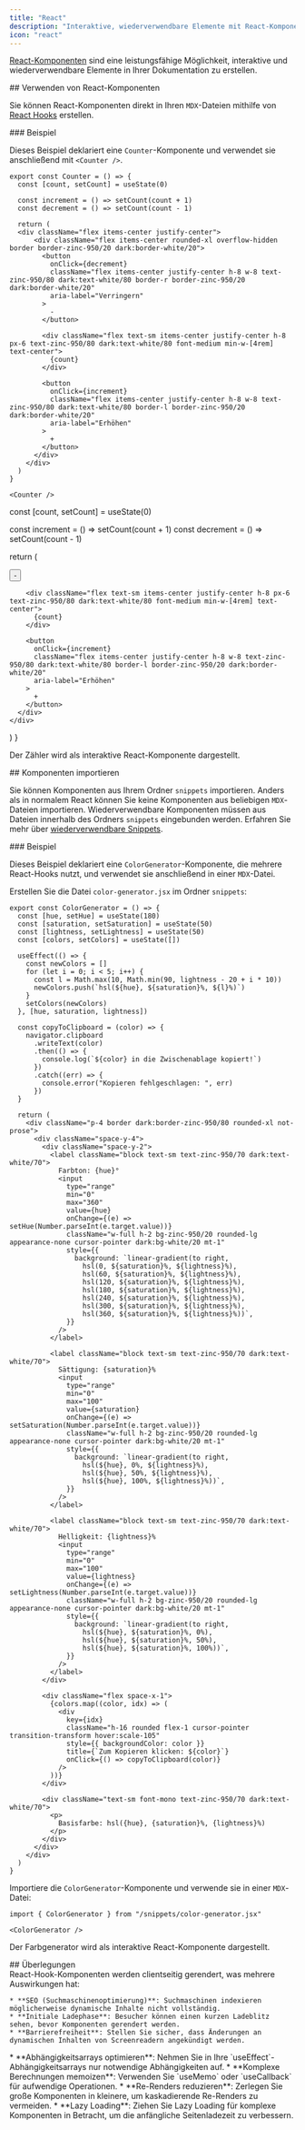 ```yaml
---
title: "React"
description: "Interaktive, wiederverwendbare Elemente mit React-Komponenten erstellen"
icon: "react"
---
```



[React-Komponenten](https://react.dev) sind eine leistungsfähige Möglichkeit, interaktive und wiederverwendbare Elemente in Ihrer Dokumentation zu erstellen.

<div id="using-react-components">
  ## Verwenden von React-Komponenten
</div>

Sie können React-Komponenten direkt in Ihren `MDX`-Dateien mithilfe von [React Hooks](https://react.dev/reference/react/hooks) erstellen.

<div id="example">
  ### Beispiel
</div>

Dieses Beispiel deklariert eine `Counter`-Komponente und verwendet sie anschließend mit `<Counter />`.

```mdx
export const Counter = () => {
  const [count, setCount] = useState(0)

  const increment = () => setCount(count + 1)
  const decrement = () => setCount(count - 1)

  return (
  <div className="flex items-center justify-center">
      <div className="flex items-center rounded-xl overflow-hidden border border-zinc-950/20 dark:border-white/20">
        <button
          onClick={decrement}
          className="flex items-center justify-center h-8 w-8 text-zinc-950/80 dark:text-white/80 border-r border-zinc-950/20 dark:border-white/20"
          aria-label="Verringern"
        >
          -
        </button>

        <div className="flex text-sm items-center justify-center h-8 px-6 text-zinc-950/80 dark:text-white/80 font-medium min-w-[4rem] text-center">
          {count}
        </div>

        <button
          onClick={increment}
          className="flex items-center justify-center h-8 w-8 text-zinc-950/80 dark:text-white/80 border-l border-zinc-950/20 dark:border-white/20"
          aria-label="Erhöhen"
        >
          +
        </button>
      </div>
    </div>
  )
}

<Counter />
```

  const [count, setCount] = useState(0)

  const increment = () => setCount(count + 1)
  const decrement = () => setCount(count - 1)

  return (
  <div className="flex items-center justify-center">
      <div className="flex items-center rounded-xl overflow-hidden border border-zinc-950/20 dark:border-white/20">
        <button
          onClick={decrement}
          className="flex items-center justify-center h-8 w-8 text-zinc-950/80 dark:text-white/80 border-r border-zinc-950/20 dark:border-white/20"
          aria-label="Verringern"
        >
          -
        </button>

        <div className="flex text-sm items-center justify-center h-8 px-6 text-zinc-950/80 dark:text-white/80 font-medium min-w-[4rem] text-center">
          {count}
        </div>

        <button
          onClick={increment}
          className="flex items-center justify-center h-8 w-8 text-zinc-950/80 dark:text-white/80 border-l border-zinc-950/20 dark:border-white/20"
          aria-label="Erhöhen"
        >
          +
        </button>
      </div>
    </div>
  )
}

Der Zähler wird als interaktive React-Komponente dargestellt.

<Counter />

<div id="importing-components">
  ## Komponenten importieren
</div>

Sie können Komponenten aus Ihrem Ordner `snippets` importieren. Anders als in normalem React können Sie keine Komponenten aus beliebigen `MDX`-Dateien importieren. Wiederverwendbare Komponenten müssen aus Dateien innerhalb des Ordners `snippets` eingebunden werden. Erfahren Sie mehr über [wiederverwendbare Snippets](/de/reusable-snippets).

<div id="example">
  ### Beispiel
</div>

Dieses Beispiel deklariert eine `ColorGenerator`-Komponente, die mehrere React-Hooks nutzt, und verwendet sie anschließend in einer `MDX`-Datei.

Erstellen Sie die Datei `color-generator.jsx` im Ordner `snippets`:

```mdx /snippets/color-generator.jsx [expandable]
export const ColorGenerator = () => {
  const [hue, setHue] = useState(180)
  const [saturation, setSaturation] = useState(50)
  const [lightness, setLightness] = useState(50)
  const [colors, setColors] = useState([])

  useEffect(() => {
    const newColors = []
    for (let i = 0; i < 5; i++) {
      const l = Math.max(10, Math.min(90, lightness - 20 + i * 10))
      newColors.push(`hsl(${hue}, ${saturation}%, ${l}%)`)
    }
    setColors(newColors)
  }, [hue, saturation, lightness])

  const copyToClipboard = (color) => {
    navigator.clipboard
      .writeText(color)
      .then(() => {
        console.log(`${color} in die Zwischenablage kopiert!`)
      })
      .catch((err) => {
        console.error("Kopieren fehlgeschlagen: ", err)
      })
  }

  return (
    <div className="p-4 border dark:border-zinc-950/80 rounded-xl not-prose">
      <div className="space-y-4">
        <div className="space-y-2">
          <label className="block text-sm text-zinc-950/70 dark:text-white/70">
            Farbton: {hue}°
            <input
              type="range"
              min="0"
              max="360"
              value={hue}
              onChange={(e) => setHue(Number.parseInt(e.target.value))}
              className="w-full h-2 bg-zinc-950/20 rounded-lg appearance-none cursor-pointer dark:bg-white/20 mt-1"
              style={{
                background: `linear-gradient(to right, 
                  hsl(0, ${saturation}%, ${lightness}%), 
                  hsl(60, ${saturation}%, ${lightness}%), 
                  hsl(120, ${saturation}%, ${lightness}%), 
                  hsl(180, ${saturation}%, ${lightness}%), 
                  hsl(240, ${saturation}%, ${lightness}%), 
                  hsl(300, ${saturation}%, ${lightness}%), 
                  hsl(360, ${saturation}%, ${lightness}%))`,
              }}
            />
          </label>

          <label className="block text-sm text-zinc-950/70 dark:text-white/70">
            Sättigung: {saturation}%
            <input
              type="range"
              min="0"
              max="100"
              value={saturation}
              onChange={(e) => setSaturation(Number.parseInt(e.target.value))}
              className="w-full h-2 bg-zinc-950/20 rounded-lg appearance-none cursor-pointer dark:bg-white/20 mt-1"
              style={{
                background: `linear-gradient(to right, 
                  hsl(${hue}, 0%, ${lightness}%), 
                  hsl(${hue}, 50%, ${lightness}%), 
                  hsl(${hue}, 100%, ${lightness}%))`,
              }}
            />
          </label>

          <label className="block text-sm text-zinc-950/70 dark:text-white/70">
            Helligkeit: {lightness}%
            <input
              type="range"
              min="0"
              max="100"
              value={lightness}
              onChange={(e) => setLightness(Number.parseInt(e.target.value))}
              className="w-full h-2 bg-zinc-950/20 rounded-lg appearance-none cursor-pointer dark:bg-white/20 mt-1"
              style={{
                background: `linear-gradient(to right, 
                  hsl(${hue}, ${saturation}%, 0%), 
                  hsl(${hue}, ${saturation}%, 50%), 
                  hsl(${hue}, ${saturation}%, 100%))`,
              }}
            />
          </label>
        </div>

        <div className="flex space-x-1">
          {colors.map((color, idx) => (
            <div
              key={idx}
              className="h-16 rounded flex-1 cursor-pointer transition-transform hover:scale-105"
              style={{ backgroundColor: color }}
              title={`Zum Kopieren klicken: ${color}`}
              onClick={() => copyToClipboard(color)}
            />
          ))}
        </div>

        <div className="text-sm font-mono text-zinc-950/70 dark:text-white/70">
          <p>
            Basisfarbe: hsl({hue}, {saturation}%, {lightness}%)
          </p>
        </div>
      </div>
    </div>
  )
}
```

Importiere die `ColorGenerator`-Komponente und verwende sie in einer `MDX`-Datei:

```mdx
import { ColorGenerator } from "/snippets/color-generator.jsx"

<ColorGenerator />
```

Der Farbgenerator wird als interaktive React-Komponente dargestellt.

<ColorGenerator />

<div id="considerations">
  ## Überlegungen
</div>

<AccordionGroup>
  <Accordion title="Auswirkungen des Client-seitigen Renderings">
    React-Hook-Komponenten werden clientseitig gerendert, was mehrere Auswirkungen hat:

    * **SEO (Suchmaschinenoptimierung)**: Suchmaschinen indexieren möglicherweise dynamische Inhalte nicht vollständig.
    * **Initiale Ladephase**: Besucher können einen kurzen Ladeblitz sehen, bevor Komponenten gerendert werden.
    * **Barrierefreiheit**: Stellen Sie sicher, dass Änderungen an dynamischen Inhalten von Screenreadern angekündigt werden.
  </Accordion>

  <Accordion title="Performance-Best Practices">
    * **Abhängigkeitsarrays optimieren**: Nehmen Sie in Ihre `useEffect`-Abhängigkeitsarrays nur notwendige Abhängigkeiten auf.
    * **Komplexe Berechnungen memoizen**: Verwenden Sie `useMemo` oder `useCallback` für aufwendige Operationen.
    * **Re-Renders reduzieren**: Zerlegen Sie große Komponenten in kleinere, um kaskadierende Re-Renders zu vermeiden.
    * **Lazy Loading**: Ziehen Sie Lazy Loading für komplexe Komponenten in Betracht, um die anfängliche Seitenladezeit zu verbessern.
  </Accordion>
</AccordionGroup>
